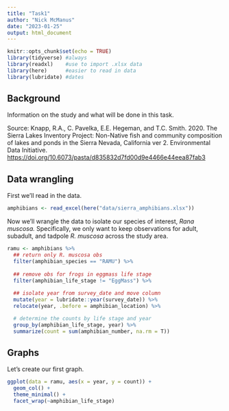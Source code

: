 ```yaml
---
title: "Task1"
author: "Nick McManus"
date: "2023-01-25"
output: html_document
---
```


```r
knitr::opts_chunk$set(echo = TRUE)
library(tidyverse) #always
library(readxl)    #use to import .xlsx data
library(here)      #easier to read in data
library(lubridate) #dates
```

## Background

Information on the study and what will be done in this task.

Source: Knapp, R.A., C. Pavelka, E.E. Hegeman, and T.C. Smith. 2020. The Sierra Lakes Inventory Project: Non-Native fish and community composition of lakes and ponds in the Sierra Nevada, California ver 2. Environmental Data Initiative. <https://doi.org/10.6073/pasta/d835832d7fd00d9e4466e44eea87fab3>

## Data wrangling

First we'll read in the data.

```r
amphibians <- read_excel(here("data/sierra_amphibians.xlsx"))
```

Now we'll wrangle the data to isolate our species of interest, *Rana muscosa.* Specifically, we only want to keep observations for adult, subadult, and tadpole *R. muscosa* across the study area.

```r
ramu <- amphibians %>% 
  ## return only R. muscosa obs
  filter(amphibian_species == "RAMU") %>% 
  
  ## remove obs for frogs in eggmass life stage
  filter(amphibian_life_stage != "EggMass") %>% 
  
  ## isolate year from survey_date and move column
  mutate(year = lubridate::year(survey_date)) %>% 
  relocate(year, .before = amphibian_location) %>% 

  # determine the counts by life stage and year
  group_by(amphibian_life_stage, year) %>% 
  summarize(count = sum(amphibian_number, na.rm = T))
```

## Graphs

Let's create our first graph.
```r
ggplot(data = ramu, aes(x = year, y = count)) +
  geom_col() +
  theme_minimal() +
  facet_wrap(~amphibian_life_stage)
```

